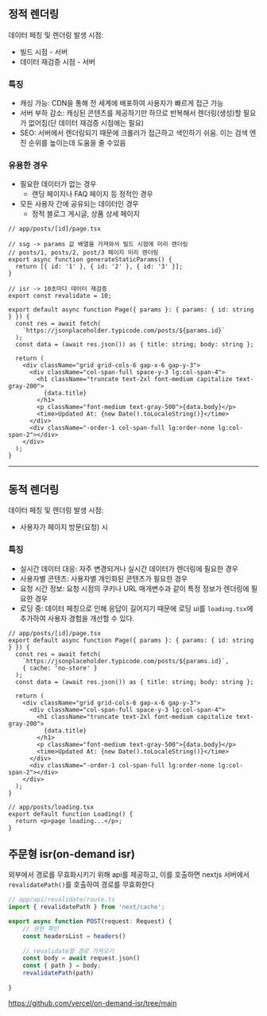 ## 정적 렌더링

데이터 페칭 및 렌더링 발생 시점:

- 빌드 시점 - 서버
- 데이터 재검증 시점 - 서버


### 특징

- 캐싱 가능: CDN을 통해 전 세계에 배포하여 사용자가 빠르게 접근 가능
- 서버 부하 감소: 캐싱된 콘텐츠를 제공하기만 하므로 반복해서 렌더링(생성)할 필요가 없어짐(단 데이터 재검증 시점에는 필요)
- SEO: 서버에서 렌더링되기 때문에 크롤러가 접근하고 색인하기 쉬움. 이는 검색 엔진 순위를 높이는데 도움을 줄 수있음


### 유용한 경우

- 필요한 데이터가 없는 경우
  - 랜딩 페이지나 FAQ 페이지 등 정적인 경우
- 모든 사용자 간에 공유되는 데이터인 경우
  - 정적 블로그 게시글, 상품 상세 페이지

```tsx
// app/posts/[id]/page.tsx

// ssg -> params 값 배열을 가져와서 빌드 시점에 미리 렌더링
// posts/1, posts/2, post/3 페이지 미리 렌더링
export async function generateStaticParams() {
  return [{ id: '1' }, { id: '2' }, { id: '3' }];
}

// isr -> 10초마다 데이터 재검증
export const revalidate = 10;

export default async function Page({ params }: { params: { id: string } }) {
  const res = await fetch(
    `https://jsonplaceholder.typicode.com/posts/${params.id}`
  );
  const data = (await res.json()) as { title: string; body: string };

  return (
    <div className="grid grid-cols-6 gap-x-6 gap-y-3">
      <div className="col-span-full space-y-3 lg:col-span-4">
        <h1 className="truncate text-2xl font-medium capitalize text-gray-200">
          {data.title}
        </h1>
        <p className="font-medium text-gray-500">{data.body}</p>
        <time>Updated At: {new Date().toLocaleString()}</time>
      </div>
      <div className="-order-1 col-span-full lg:order-none lg:col-span-2"></div>
    </div>
  );
}
```


------


## 동적 렌더링

데이터 페칭 및 렌더링 발생 시점:

- 사용자가 페이지 방문(요청) 시


### 특징

- 실시간 데이터 대응: 자주 변경되거나 실시간 데이터가 렌더링에 필요한 경우
- 사용자별 콘텐츠: 사용자별 개인화된 콘텐츠가 필요한 경우
- 요청 시간 정보: 요청 시점의 쿠키나 URL 매개변수과 같이 특정 정보가 렌더링에 필요한 경우
- 로딩 중: 데이터 페칭으로 인해 응답이 길어지기 때문에 로딩 ui를 `loading.tsx`에 추가하여 사용자 경험을 개선할 수 있다.

```tsx
// app/posts/[id]/page.tsx
export default async function Page({ params }: { params: { id: string } }) {
  const res = await fetch(
    `https://jsonplaceholder.typicode.com/posts/${params.id}`,
    { cache: 'no-store' }
  );
  const data = (await res.json()) as { title: string; body: string };

  return (
    <div className="grid grid-cols-6 gap-x-6 gap-y-3">
      <div className="col-span-full space-y-3 lg:col-span-4">
        <h1 className="truncate text-2xl font-medium capitalize text-gray-200">
          {data.title}
        </h1>
        <p className="font-medium text-gray-500">{data.body}</p>
        <time>Updated At: {new Date().toLocaleString()}</time>
      </div>
      <div className="-order-1 col-span-full lg:order-none lg:col-span-2"></div>
    </div>
  );
}
```

```tsx
// app/posts/loading.tsx
export default function Loading() {
  return <p>page loading...</p>;
}
```


## 주문형 isr(on-demand isr)

외부에서 경로를 무효화시키기 위해 api를 제공하고, 이를 호출하면 nextjs 서버에서 `revalidatePath()`를 호출하여 경로를 무효화한다

```typescript
// app/api/revalidate/route.ts
import { revalidatePath } from 'next/cache';

export async function POST(request: Request) {
    // 권한 확인
    const headersList = headers()
    
    // revalidate할 경로 가져오기
    const body = await request.json()
    const { path } = body;
    revalidatePath(path)
    
}
```

<https://github.com/vercel/on-demand-isr/tree/main>
